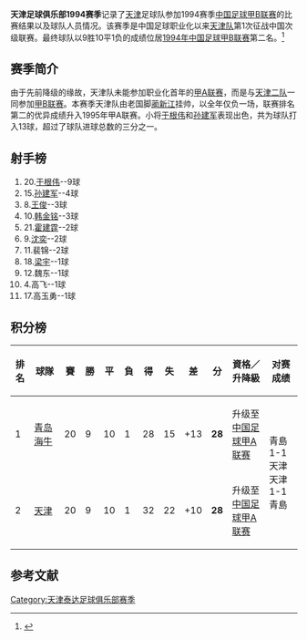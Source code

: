 {{Infobox football club season
| club               = [[天津泰达足球俱乐部|天津足球俱乐部]]
| season             = [[文件:TianjinFC.gif|120px]]<br>1994
| manager            = {{flagicon|CHN}} [[蔺新江|蔺新江]]
| chairman           = 
| chrtitle           = 总经理
| league             = [[中国足球甲B联赛|甲B联赛]]
| league result      = [[1994年中国足球甲B联赛|第二名]]
|pattern_la1=|pattern_b1=|pattern_ra1=| 
|leftarm1=FFFFFF|body1=FFFFFF|rightarm1=FFFFFF|shorts1=FFFFFF|socks1=FFFFFF|
|pattern_la2=|pattern_b2=|pattern_ra2=| 
|leftarm2=3333FF|body2=3333FF|rightarm2=3333FF|shorts2=3333FF|socks2=3333FF| 
| prevseason         = [[天津足球俱乐部1993赛季|1993年]]
| nextseason         = [[天津三星足球俱乐部1995赛季|1995年]]
}}

'''天津足球俱乐部1994赛季'''记录了[[天津泰达足球俱乐部|天津]]足球队参加1994赛季[[1994年中国足球甲B联赛|中国足球甲B联赛]]的比赛结果以及球队人员情况。该赛季是中国足球职业化以来[[天津泰达|天津队]]第1次征战中国次级联赛。最终球队以9胜10平1负的成绩位居[[1994年中国足球甲B联赛|1994年中国足球甲B联赛]]第二名。<ref>{{cite web |url=http://sports.enorth.com.cn/system/2008/01/02/002588180.shtml |language=zh-cn |title=资料：天津泰达队前身——1994年的天津足球队 |publisher=北方网 |date=2008-01-02 |accessdate=2012-03-09 |archive-date=2012-05-11 |archive-url=https://web.archive.org/web/20120511014146/http://sports.enorth.com.cn/system/2008/01/02/002588180.shtml |dead-url=no }}</ref>

==赛季简介==
由于先前降级的缘故，天津队未能参加职业化首年的[[甲A联赛|甲A联赛]]，而是与[[天津万科足球俱乐部|天津二队]]一同参加[[甲B联赛|甲B联赛]]。本赛季天津队由老国脚[[蔺新江|蔺新江]]挂帅，以全年仅负一场，联赛排名第二的优异成绩升入1995年甲A联赛。小将[[于根伟|于根伟]]和[[孙建军|孙建军]]表现出色，共为球队打入13球，超过了球队进球总数的三分之一。

==射手榜==
#20.[[于根伟|于根伟]]--9球<br>
#15.[[孙建军|孙建军]]--4球<br>
#8.[[王俊|王俊]]--3球<br>
#10.[[韩金铭|韩金铭]]--3球<br>
#21.[[霍建霆|霍建霆]]--2球<br>
#9.[[沈奕|沈奕]]--2球<br>
#11.裴锦--2球<br>
#18.[[梁宇|梁宇]]--1球<br>
#12.魏东--1球<br>
#4.高飞--1球<br>
#17.高玉勇--1球<br>

== 积分榜 ==
{| class="wikitable sortable" style="text-align: center; width: 80%; font-size: 90%"
! style="width: 7%" | 排名
! style="width: 15%"| 球隊
! style="width: 5%" | 賽
! style="width: 5%" | 勝
! style="width: 5%" | 平
! style="width: 5%" | 負
! style="width: 5%" | 得
! style="width: 5%" | 失
! style="width: 6%" | 差
! style="width: 6%" | 分
! style="width: 20%"| 資格／升降級
! style="width: 25%"| 对赛成绩
|- bgcolor=gold
|1||align="left"|[[青岛中能足球俱乐部|青岛海牛]]||20||9||10||1||28||15||+13||'''28'''||升级至 [[1995年中國足球甲A聯賽|中国足球甲A联赛]]
|bgcolor=white rowspan=2|青島 1-1 天津<br>天津 1-1 青島
|- bgcolor=silver
|2||align="left"|[[天津泰达足球俱樂部|天津]]||20||9||10||1||32||22||+10||'''28'''||升级至 [[1995年中國足球甲A聯賽|中国足球甲A联赛]]
|}

== 参考文献 ==
<div class="references-small">
<references />
</div>

{{1994年甲B分类名单天津}}
{{天津泰达足球俱乐部}}

[[Category:天津泰达足球俱乐部赛季|Category:天津泰达足球俱乐部赛季]]